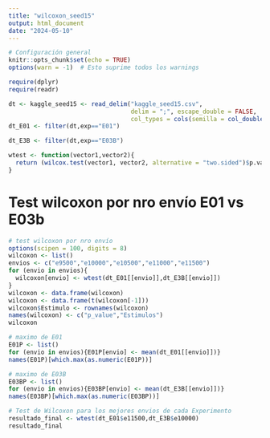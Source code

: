 ```yaml
---
title: "wilcoxon_seed15"
output: html_document
date: "2024-05-10"
---
```

```r
# Configuración general
knitr::opts_chunk$set(echo = TRUE)
options(warn = -1)  # Esto suprime todos los warnings
```
```r
require(dplyr)
require(readr)

dt <- kaggle_seed15 <- read_delim("kaggle_seed15.csv",
                                  delim = ";", escape_double = FALSE, 
                                  col_types = cols(semilla = col_double()))
dt_E01 <- filter(dt,exp=="E01")

dt_E3B <- filter(dt,exp=="E03B")

wtest <- function(vector1,vector2){
  return (wilcox.test(vector1, vector2, alternative = "two.sided")$p.value)
}

```
# Test wilcoxon por nro envío E01 vs E03b

```r
# test wilcoxon por nro envío
options(scipen = 100, digits = 8)
wilcoxon <- list()
envios <- c("e9500","e10000","e10500","e11000","e11500")
for (envio in envios){
  wilcoxon[envio] <- wtest(dt_E01[[envio]],dt_E3B[[envio]])
}
wilcoxon <- data.frame(wilcoxon)
wilcoxon <- data.frame(t(wilcoxon[-1]))
wilcoxon$Estimulo <- rownames(wilcoxon)
names(wilcoxon) <- c("p_value","Estimulos")
wilcoxon
```
```r
# maximo de E01
E01P <- list()
for (envio in envios){E01P[envio] <- mean(dt_E01[[envio]])}
names(E01P)[which.max(as.numeric(E01P))]
```
```r
# maximo de E03B
E03BP <- list()
for (envio in envios){E03BP[envio] <- mean(dt_E3B[[envio]])}
names(E03BP)[which.max(as.numeric(E03BP))]
```

```r
# Test de Wilcoxon para los mejores envios de cada Experimento
resultado_final <- wtest(dt_E01$e11500,dt_E3B$e10000)
resultado_final

```

